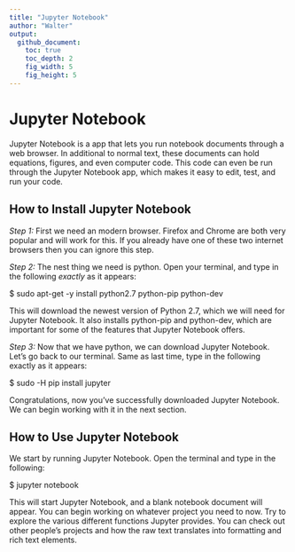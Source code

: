 ```yaml
---
title: "Jupyter Notebook"
author: "Walter"
output:
  github_document:
    toc: true
    toc_depth: 2
    fig_width: 5
    fig_height: 5
---
```


# Jupyter Notebook

Jupyter Notebook is a app that lets you run notebook documents through a web browser.  In additional to normal text, these documents can hold equations, figures, and even computer code.  This code can even be run through the Jupyter Notebook app, which makes it easy to edit, test, and run your code.

## How to Install Jupyter Notebook

*Step 1:* First we need an modern browser.  Firefox and Chrome are both very popular and will work for this.  If you already have one of these two internet browsers then you can ignore this step.

*Step 2:* The nest thing we need is python.  Open your terminal, and type in the following *exactly* as it appears:

 $ sudo apt-get -y install python2.7 python-pip python-dev

This will download the newest version of Python 2.7, which we will need for Jupyter Notebook.  It also installs python-pip and python-dev, which are important for some of the features that Jupyter Notebook offers.

*Step 3:* Now that we have python, we can download Jupyter Notebook.  Let's go back to our terminal.  Same as last time, type in the following exactly as it appears:

 $ sudo -H pip install jupyter

Congratulations, now you've successfully downloaded Jupyter Notebook.  We can begin working with it in the next section.

## How to Use Jupyter Notebook

We start by running Jupyter Notebook.  Open the terminal and type in the following:

 $ jupyter notebook

This will start Jupyter Notebook, and a blank notebook document will appear.  You can begin working on whatever project you need to now.  Try to explore the various different functions Jupyter provides.  You can check out other people's projects and how the raw text translates into formatting and rich text elements.
